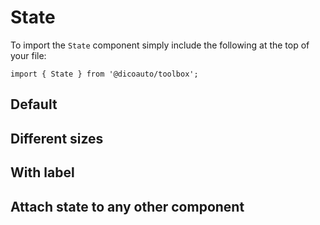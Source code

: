 
<Meta of={StateStories} />

# State

To import the `State` component simply include the following at the top of your file:

```
import { State } from '@dicoauto/toolbox';
```

## Default

<Canvas of={StateStories.Default} />

## Different sizes

<Canvas of={StateStories.DifferentSizes} />

## With label

<Canvas of={StateStories.WithLabel} />

## Attach state to any other component

<Canvas of={StateStories.AttachStateToAnyOtherComponent} />
